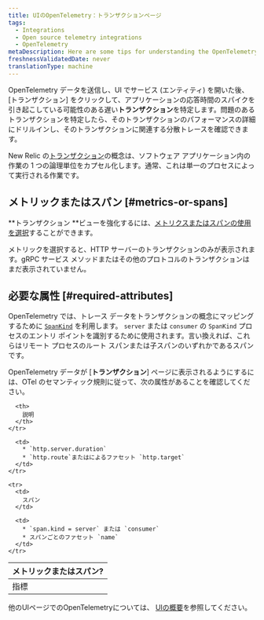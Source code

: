 ```yaml
---
title: UIのOpenTelemetry：トランザクションページ
tags:
  - Integrations
  - Open source telemetry integrations
  - OpenTelemetry
metaDescription: Here are some tips for understanding the OpenTelemetry Transactions page in the New Relic UI.
freshnessValidatedDate: never
translationType: machine
---
```


OpenTelemetry データを送信し、UI でサービス (エンティティ) を開いた後、\[トランザクション] をクリックして、アプリケーションの応答時間のスパイクを引き起こしている可能性のある遅い**トランザクション**を特定します。問題のあるトランザクションを特定したら、そのトランザクションのパフォーマンスの詳細にドリルインし、そのトランザクションに関連する分散トレースを確認できます。

New Relic の[トランザクション](/docs/apm/transactions/intro-transactions/transactions-new-relic-apm#txn-defined)の概念は、ソフトウェア アプリケーション内の作業の 1 つの論理単位をカプセル化します。通常、これは単一のプロセスによって実行される作業です。

## メトリックまたはスパン [#metrics-or-spans]

**トランザクション **ビューを強化するには、[メトリクスまたはスパンの使用を選択](/docs/more-integrations/open-source-telemetry-integrations/opentelemetry/view-your-data/opentelemetry-find-entities/#metric-span-toggle)することができます。

<Callout variant="important">
  メトリックを選択すると、HTTP サーバーのトランザクションのみが表示されます。gRPC サービス メソッドまたはその他のプロトコルのトランザクションはまだ表示されていません。
</Callout>

## 必要な属性 [#required-attributes]

OpenTelemetry では、トレース データをトランザクションの概念にマッピングするために [`SpanKind`](https://github.com/open-telemetry/opentelemetry-specification/blob/main/specification/trace/api.md#spankind) を利用します。 `server` または `consumer` の `SpanKind` プロセスのエントリ ポイントを識別するために使用されます。言い換えれば、これらはリモート プロセスのルート スパンまたは子スパンのいずれかであるスパンです。

OpenTelemetry データが \[**トランザクション**] ページに表示されるようにするには、OTel のセマンティック規則に従って、次の属性があることを確認してください。

<table>
  <thead>
    <tr>
      <th style={{ width: "200px" }}>
        メトリックまたはスパン?
      </th>

      <th>
        説明
      </th>
    </tr>
  </thead>

  <tbody>
    <tr>
      <td>
        指標
      </td>

      <td>
        * `http.server.duration`
        * `http.route`またはによるファセット `http.target`
      </td>
    </tr>

    <tr>
      <td>
        スパン
      </td>

      <td>
        * `span.kind = server` または `consumer`
        * スパンごとのファセット `name`
      </td>
    </tr>
  </tbody>
</table>

他のUIページでのOpenTelemetryについては、 [UIの概要](/docs/more-integrations/open-source-telemetry-integrations/opentelemetry/view-your-data/opentelemetry-view-your-data)を参照してください。